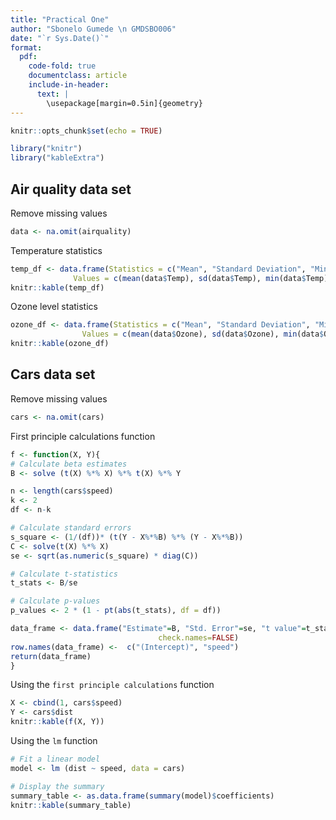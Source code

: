 ---
title: "Practical One"
author: "Sbonelo Gumede \n GMDSBO006"
date: "`r Sys.Date()`" 
format: 
  pdf: 
    code-fold: true
    documentclass: article
    include-in-header: 
      text: |
        \usepackage[margin=0.5in]{geometry}
---

```{r setup, include=FALSE, echo=FALSE}
knitr::opts_chunk$set(echo = TRUE)

library("knitr")
library("kableExtra")
```

## Air quality data set

Remove missing values

```{r}
data <- na.omit(airquality)
```

Temperature statistics

```{r}
temp_df <- data.frame(Statistics = c("Mean", "Standard Deviation", "Minimum", "Maximum"), 
			  Values = c(mean(data$Temp), sd(data$Temp), min(data$Temp), max(data$Temp)))
knitr::kable(temp_df)
```

Ozone level statistics

```{r}
ozone_df <- data.frame(Statistics = c("Mean", "Standard Deviation", "Minimum", "Maximum"), 
				Values = c(mean(data$Ozone), sd(data$Ozone), min(data$Ozone), max(data$Ozone)))
knitr::kable(ozone_df)
```

\newpage

## Cars data set

Remove missing values
```{r}
cars <- na.omit(cars)
```

First principle calculations function

```{r}
f <- function(X, Y){
# Calculate beta estimates
B <- solve (t(X) %*% X) %*% t(X) %*% Y

n <- length(cars$speed)
k <- 2
df <- n-k

# Calculate standard errors
s_square <- (1/(df))* (t(Y - X%*%B) %*% (Y - X%*%B))
C <- solve(t(X) %*% X)
se <- sqrt(as.numeric(s_square) * diag(C))

# Calculate t-statistics
t_stats <- B/se

# Calculate p-values
p_values <- 2 * (1 - pt(abs(t_stats), df = df))

data_frame <- data.frame("Estimate"=B, "Std. Error"=se, "t value"=t_stats, "Pr(>|t|)"=p_values, 
								 check.names=FALSE)
row.names(data_frame) <-  c("(Intercept)", "speed")
return(data_frame)
}
```

Using the `first principle calculations` function

```{r}
X <- cbind(1, cars$speed)
Y <- cars$dist
knitr::kable(f(X, Y))
```

Using the `lm` function
```{r}
# Fit a linear model
model <- lm (dist ~ speed, data = cars)

# Display the summary
summary_table <- as.data.frame(summary(model)$coefficients)
knitr::kable(summary_table)
```
